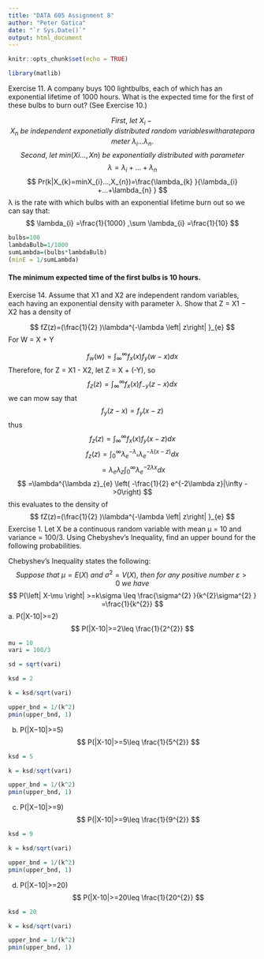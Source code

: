 ```yaml
---
title: "DATA 605 Assignment 8"
author: "Peter Gatica"
date: "`r Sys.Date()`"
output: html_document
---
```


```r
knitr::opts_chunk$set(echo = TRUE)
```

```r
library(matlib)
```

Exercise 11. A company buys 100 lightbulbs, each of which has an exponential lifetime of 1000 hours. What is the expected time for the first of these bulbs to burn out? (See Exercise 10.)

$$ First,\ let\  X_{i}-X_{n}\  be\  independent\  exponetially\  distributed\  random\ variables with a rate parameter\ \lambda_{i} \ldots \lambda_{n} . $$
$$ Second,\  let\  min({Xi\ldots ,Xn}  )\  be\  exponentially\  distributed\  with\  parameter $$
$$ \lambda =\lambda_{i} +...+\lambda_{n} $$
$$ Pr(k|X_{k}=minX_{i}...,X_{n})=\frac{\lambda_{k} }{\lambda_{i} +...+\lambda_{n} } $$
λ is the rate with which bulbs with an exponential lifetime burn out so we can say that:
$$ \lambda_{i} =\frac{1}{1000} ,\sum \lambda_{i} =\frac{1}{10}  $$

```r
bulbs=100
lambdaBulb=1/1000
sumLambda=(bulbs*lambdaBulb)
(minE = 1/sumLambda)
```
#### The minimum expected time of the first bulbs is 10 hours.

Exercise 14. Assume that X1 and X2 are independent random variables, each having an exponential density with parameter λ. Show that Z = X1 − X2 has a density of

$$ fZ(z)=(\frac{1}{2} )\lambda^{-\lambda \left| z\right|  }_{e} $$
For W = X + Y

$$ f_{w}(w)=\int^{\infty }_{\infty } f_{x}(x)f_{y}(w-x)dx $$
Therefore, for Z = X1 - X2, let Z = X + (-Y), so
$$ f_{z}(z)=\int^{\infty }_{\infty } f_{x}(x)f_{-y}(z-x)dx $$
we can mow say that
$$ f_{y}(z-x)=f_{y}(x-z) $$
thus 
$$ f_{z}(z)=\int^{\infty }_{\infty } f_{x}(x)f_{y}(x-z)dx $$
$$ f_{z}(z)=\int^{\infty }_{0} \lambda^{-\lambda_{{}_{x}} }_{e} \lambda^{-\lambda \left( x-z\right)  }_{e} dx $$
$$ =\lambda_{e} \lambda_{z} \int^{\infty }_{0} \lambda^{-2\lambda x}_{e} dx $$
$$ =\lambda^{\lambda z}_{e} \left( -\frac{1}{2} e^{-2\lambda z}|\infty ->0\right) $$
this evaluates to the density of 
$$ fZ(z)=(\frac{1}{2} )\lambda^{-\lambda \left| z\right|  }_{e} $$
Exercise 1. Let X be a continuous random variable with mean μ = 10 and variance = 100/3. Using Chebyshev’s Inequality, find an upper bound for the following probabilities.

Chebyshev’s Inequality states the following:
$$ Suppose\  that\  \mu =E(X)\  and\  \sigma^{2} =V(X),\  then\  for\  any\  positive\  number\  \varepsilon >0\  we\  have $$ 
$$ P(\left| X-\mu \right|  >=k\sigma \leq \frac{\sigma^{2} }{k^{2}\sigma^{2} } =\frac{1}{k^{2}} $$
a. P(|X-10|>=2)
$$ P(|X-10|>=2\leq \frac{1}{2^{2}} $$
```r
mu = 10
vari = 100/3

sd = sqrt(vari)

ksd = 2

k = ksd/sqrt(vari)

upper_bnd = 1/(k^2)
pmin(upper_bnd, 1)
```
b. P(|X−10|>=5)
$$ P(|X-10|>=5\leq \frac{1}{5^{2}} $$
```r
ksd = 5

k = ksd/sqrt(vari)

upper_bnd = 1/(k^2)
pmin(upper_bnd, 1)
```
c. P(|X−10|>=9)
$$ P(|X-10|>=9\leq \frac{1}{9^{2}} $$

```r
ksd = 9

k = ksd/sqrt(vari)

upper_bnd = 1/(k^2)
pmin(upper_bnd, 1)
```
d. P(|X−10|>=20) 
$$ P(|X-10|>=20\leq \frac{1}{20^{2}} $$

```r
ksd = 20

k = ksd/sqrt(vari)

upper_bnd = 1/(k^2)
pmin(upper_bnd, 1)
```

